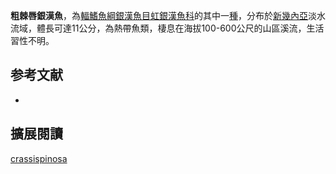 {{Speciesbox
| name = 粗棘唇銀漢魚
| image = 
| image_width = 250px
| status = NE
| status_system = IUCN3.1
| genus = Chilatherina
| species = crassispinosa
| authority = [[Weber|Weber]], 1913
| synonyms = *''Rhombatractus crassispinosus '',Weber, 1913 
}}
'''粗棘唇銀漢魚'''，為[[輻鰭魚綱|輻鰭魚綱]][[銀漢魚目|銀漢魚目]][[虹銀漢魚科|虹銀漢魚科]]的其中一[[種|種]]，分布於[[新幾內亞|新幾內亞]]淡水流域，體長可達11公分，為熱帶魚類，棲息在海拔100-600公尺的山區溪流，生活習性不明。
==参考文献==
*{{FishBase_species|genus=Chilatherina|species=crassispinosa |year=2016|month=4}}

== 擴展閱讀 ==
{{refbegin}}
{{wikispecies-inline|Chilatherina crassispinosa |粗棘唇銀漢魚}}
{{refend}}
{{Taxonbar|from=Q2963574}}

[[Category:唇銀漢魚屬|crassispinosa]]


{{魚類小作品}}